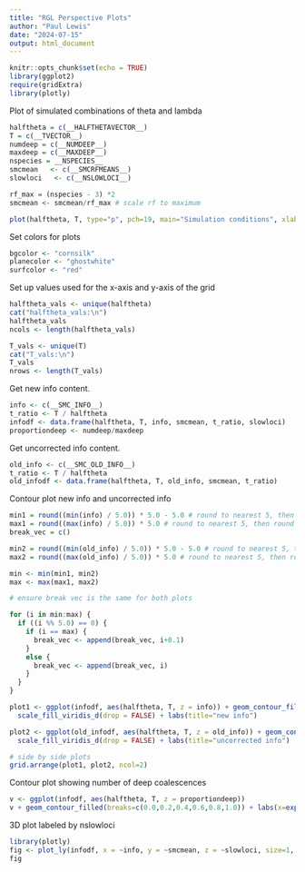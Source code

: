 ```yaml
---
title: "RGL Perspective Plots"
author: "Paul Lewis"
date: "2024-07-15"
output: html_document
---
```


```r
knitr::opts_chunk$set(echo = TRUE)
library(ggplot2)
require(gridExtra)
library(plotly)
```

Plot of simulated combinations of theta and lambda

```r
halftheta = c(__HALFTHETAVECTOR__)
T = c(__TVECTOR__)
numdeep = c(__NUMDEEP__)
maxdeep = c(__MAXDEEP__)
nspecies = __NSPECIES__
smcmean   <- c(__SMCRFMEANS__)
slowloci   <- c(__NSLOWLOCI__)

rf_max = (nspecies - 3) *2
smcmean <- smcmean/rf_max # scale rf to maximum

plot(halftheta, T, type="p", pch=19, main="Simulation conditions", xlab="theta/2", ylab="T")
```
Set colors for plots

```r
bgcolor <- "cornsilk"
planecolor <- "ghostwhite"
surfcolor <- "red"
```

Set up values used for the x-axis and y-axis of the grid

```r
halftheta_vals <- unique(halftheta)
cat("halftheta_vals:\n")
halftheta_vals
ncols <- length(halftheta_vals)

T_vals <- unique(T)
cat("T_vals:\n")
T_vals
nrows <- length(T_vals)
```

Get new info content.

```r
info <- c(__SMC_INFO__)
t_ratio <- T / halftheta
infodf <- data.frame(halftheta, T, info, smcmean, t_ratio, slowloci)
proportiondeep <- numdeep/maxdeep
```

Get uncorrected info content.

```r
old_info <- c(__SMC_OLD_INFO__)
t_ratio <- T / halftheta
old_infodf <- data.frame(halftheta, T, old_info, smcmean, t_ratio)
```

Contour plot new info and uncorrected info

```r
min1 = round((min(info) / 5.0)) * 5.0 - 5.0 # round to nearest 5, then round down
max1 = round((max(info) / 5.0)) * 5.0 # round to nearest 5, then round up
break_vec = c()

min2 = round((min(old_info) / 5.0)) * 5.0 - 5.0 # round to nearest 5, then round down
max2 = round((max(old_info) / 5.0)) * 5.0 # round to nearest 5, then round up

min <- min(min1, min2)
max <- max(max1, max2)

# ensure break vec is the same for both plots

for (i in min:max) {
  if ((i %% 5.0) == 0) {
    if (i == max) {
      break_vec <- append(break_vec, i+0.1)
    }
    else {
      break_vec <- append(break_vec, i)
    }
  }
}

plot1 <- ggplot(infodf, aes(halftheta, T, z = info)) + geom_contour_filled(breaks=c(break_vec)) + labs(x=expression(theta/2))+
  scale_fill_viridis_d(drop = FALSE) + labs(title="new info")

plot2 <- ggplot(old_infodf, aes(halftheta, T, z = old_info)) + geom_contour_filled(breaks=c(break_vec)) + labs(x=expression(theta/2)) +
  scale_fill_viridis_d(drop = FALSE) + labs(title="uncorrected info")

# side by side plots
grid.arrange(plot1, plot2, ncol=2)

```

Contour plot showing number of deep coalescences

```r
v <- ggplot(infodf, aes(halftheta, T, z = proportiondeep))
v + geom_contour_filled(breaks=c(0.0,0.2,0.4,0.6,0.8,1.0)) + labs(x=expression(theta/2))
```

3D plot labeled by nslowloci

```r
library(plotly)
fig <- plot_ly(infodf, x = ~info, y = ~smcmean, z = ~slowloci, size=1, mode = "markers", color=slowloci)
fig 

```
